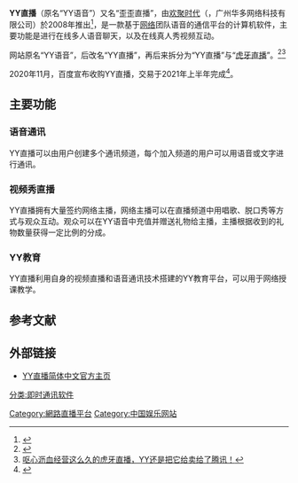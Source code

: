 {{Infobox_Software
| name = YY直播
| logo = YY_LIVE_LOGO.png
| developer = 欢聚时代（-2020）<br>百度（2021-）
| latest_release_version = 7.18.2
| latest_release_date = {{release date|2019|06|21}}
| operating_system =PC：[[Microsoft_Windows|Microsoft Windows]]<br/>手机：[[Android|Android]]/[[iOS|iOS]]
| language = [[简体中文|简体中文]]
| license = [[免费软件|免费软件]]
}}
'''YY直播'''（原名“YY语音”）又名“歪歪直播”，由[[欢聚时代|欢聚时代]]（{{Nasdaq|YY}}，广州华多网络科技有限公司）於2008年推出<ref>{{cite news |title=公司动态 |url=http://www.huanju.cn/zh-cn/introduction.html |accessdate=2021-08-25 |archive-date=2021-08-25 |archive-url=https://web.archive.org/web/20210825123404/http://www.huanju.cn/zh-cn/introduction.html |dead-url=no }}</ref>，是一款基于[[网络|网络]]团队语音的通信平台的计算机软件，主要功能是进行在线多人语音聊天，以及在线真人秀视频互动。

网站原名“YY语音”，后改名“YY直播”，再后来拆分为“YY直播”与“[[虎牙直播|虎牙直播]]”。<ref name=iamnotpaid>{{cite web|url=http://www.eeo.com.cn/2018/0201/321880.shtml|title=虎牙直播改道上市 背后玄机引发业界猜疑|date=2018-02-01|accessdate=2018-02-27|author=种昂|website=经济观察网|archive-date=2020-08-02|archive-url=https://web.archive.org/web/20200802111459/http://www.eeo.com.cn/2018/0201/321880.shtml}}</ref><ref>[https://t.cj.sina.cn/articles/view/2480049682/93d28e12001006t4d?vt=4 呕心沥血经营这么久的虎牙直播，YY还是把它给卖给了腾讯！]</ref>

2020年11月，百度宣布收购YY直播，交易于2021年上半年完成<ref>{{Cite web |url=https://m.jiemian.com/article/5721315.html |title=百度收购YY，能在直播市场掀起多大水花？ |access-date=2021-04-11 |archive-date=2021-04-11 |archive-url=https://web.archive.org/web/20210411010910/https://m.jiemian.com/article/5721315.html |dead-url=no }}</ref>。

== 主要功能 ==
=== 语音通讯 ===
YY直播可以由用户创建多个通讯频道，每个加入频道的用户可以用语音或文字进行通讯。

=== 视频秀直播 ===
YY直播拥有大量签约网络主播，网络主播可以在直播频道中用唱歌、脱口秀等方式与观众互动。观众可以在YY语音中充值并赠送礼物给主播，主播根据收到的礼物数量获得一定比例的分成。

=== YY教育 ===
YY直播利用自身的视频直播和语音通讯技术搭建的YY教育平台，可以用于网络授课教学。

== 参考文献 ==
{{Reflist}}

==外部链接==
*[http://www.yy.com YY直播简体中文官方主页] {{Wayback|url=http://www.yy.com/ |date=20220519014459 }}

{{社交网络服务}}
{{互联网流媒体服务}}
{{中国视频网站}}

[[分类:即时通讯软件|分类:即时通讯软件]]
[[Category:網路直播平台|Category:網路直播平台]]
[[Category:中国娱乐网站|Category:中国娱乐网站]]